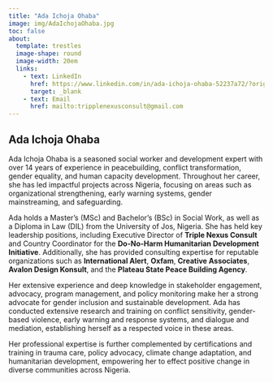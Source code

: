 ```yaml
---
title: "Ada Ichoja Ohaba"
image: img/AdaIchojaOhaba.jpg
toc: false
about: 
  template: trestles
  image-shape: round
  image-width: 20em
  links:
    - text: LinkedIn
      href: https://www.linkedin.com/in/ada-ichoja-ohaba-52237a72/?original_referer=https%3A%2F%2Fwww.google.com%2F
      target: _blank
    - text: Email
      href: mailto:tripplenexusconsult@gmail.com
---
```





## Ada Ichoja Ohaba

Ada Ichoja Ohaba is a seasoned social worker and development expert with over 14 years of experience in peacebuilding, conflict transformation, gender equality, and human capacity development. Throughout her career, she has led impactful projects across Nigeria, focusing on areas such as organizational strengthening, early warning systems, gender mainstreaming, and safeguarding. 

Ada holds a Master’s (MSc) and Bachelor’s (BSc) in Social Work, as well as a Diploma in Law (DIL) from the University of Jos, Nigeria. She has held key leadership positions, including Executive Director of **Triple Nexus Consult** and Country Coordinator for the **Do-No-Harm Humanitarian Development Initiative**. Additionally, she has provided consulting expertise for reputable organizations such as **International Alert**, **Oxfam**, **Creative Associates**, **Avalon Design Konsult**, and the **Plateau State Peace Building Agency**.

Her extensive experience and deep knowledge in stakeholder engagement, advocacy, program management, and policy monitoring make her a strong advocate for gender inclusion and sustainable development. Ada has conducted extensive research and training on conflict sensitivity, gender-based violence, early warning and response systems, and dialogue and mediation, establishing herself as a respected voice in these areas.

Her professional expertise is further complemented by certifications and training in trauma care, policy advocacy, climate change adaptation, and humanitarian development, empowering her to effect positive change in diverse communities across Nigeria.
